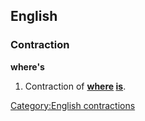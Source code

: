 ==English==
===Contraction===
'''where's'''

#Contraction of '''[[where]] [[is]]'''.

[[Category:English contractions]]